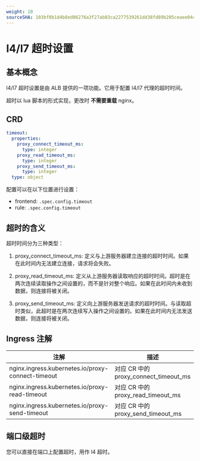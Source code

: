 ```yaml
---
weight: 10
sourceSHA: 103bf0b1d4b8ed06276a3f27ab83ca2277539261dd38fd89b205ceaee04c876d
---
```


# l4/l7 超时设置

## 基本概念

l4/l7 超时设置是由 ALB 提供的一项功能。它用于配置 l4/l7 代理的超时时间。

超时以 lua 脚本的形式实现，更改时 **不需要重载** nginx。

## CRD

```yaml
timeout:
  properties:
    proxy_connect_timeout_ms:
      type: integer
    proxy_read_timeout_ms:
      type: integer
    proxy_send_timeout_ms:
      type: integer
  type: object
```

配置可以在以下位置进行设置：

- frontend: `.spec.config.timeout`
- rule: `.spec.config.timeout`

## 超时的含义

超时时间分为三种类型：

1. proxy\_connect\_timeout\_ms: 定义与上游服务器建立连接的超时时间。如果在此时间内无法建立连接，请求将会失败。

2. proxy\_read\_timeout\_ms: 定义从上游服务器读取响应的超时时间。超时是在两次连续读取操作之间设置的，而不是针对整个响应。如果在此时间内未收到数据，则连接将被关闭。

3. proxy\_send\_timeout\_ms: 定义向上游服务器发送请求的超时时间。与读取超时类似，此超时是在两次连续写入操作之间设置的。如果在此时间内无法发送数据，则连接将被关闭。

## Ingress 注解

| 注解                                               | 描述                                            |
| ------------------------------------------------- | ------------------------------------------------ |
| nginx.ingress.kubernetes.io/proxy-connect-timeout | 对应 CR 中的 proxy\_connect\_timeout\_ms      |
| nginx.ingress.kubernetes.io/proxy-read-timeout    | 对应 CR 中的 proxy\_read\_timeout\_ms         |
| nginx.ingress.kubernetes.io/proxy-send-timeout    | 对应 CR 中的 proxy\_send\_timeout\_ms         |

## 端口级超时

您可以直接在端口上配置超时，用作 l4 超时。

